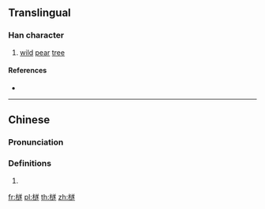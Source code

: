 ==Translingual==

===Han character===
{{Han char|rn=75|rad=木|as=13|sn=17|four=48933|canj=DYTO|ids=⿰木遂}}

# [[wild]] [[pear]] [[tree]]

====References====
* {{Han ref|kx=0557.020|dkj=15667|hdz=21304.010|uh=6A96|ud=27286|bh=ECF4|bd=60660}}

----

==Chinese==
{{zh-forms}}

===Pronunciation===
{{zh-pron
|m=suì
|c=seoi6
|mc=y
|oc=y
|ma=
|cat=n
}}

===Definitions===
# {{rfdef|lang=zh}}

[[fr:檖]]
[[pl:檖]]
[[th:檖]]
[[zh:檖]]